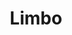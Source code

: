 ---
title: "Limbo"
client: "The Guardian"
subtitle: ""
description: "Between April 2016 and March 2017, 36,846 people applied for asylum in the UK. This virtual reality film for The Guardian allows you to experience how this period of limbo feels."
vimeo: "226744907"
tags: ['film','vr']
---